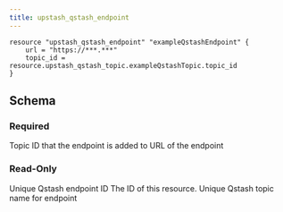 ```yaml
---
title: upstash_qstash_endpoint
---
```


<RequestExample>

```hcl Example Usage
resource "upstash_qstash_endpoint" "exampleQstashEndpoint" {
    url = "https://***.***"
    topic_id = resource.upstash_qstash_topic.exampleQstashTopic.topic_id
}
```

</RequestExample>

## Schema

### Required

<ParamField query="topic_id" type="string">
    Topic ID that the endpoint is added to
</ParamField>

<ParamField query="url" type="string">
    URL of the endpoint
</ParamField>

### Read-Only

<ResponseField name="endpoint_id" type="string">
    Unique Qstash endpoint ID
</ResponseField>

<ResponseField name="id" type="string">
    The ID of this resource.
</ResponseField>

<ResponseField name="topic_name" type="string">
    Unique Qstash topic name for endpoint
</ResponseField>

